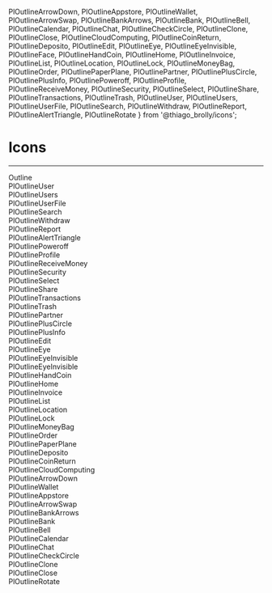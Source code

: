   PlOutlineArrowDown,
  PlOutlineAppstore,
  PlOutlineWallet,
  PlOutlineArrowSwap,
  PlOutlineBankArrows,
  PlOutlineBank,
  PlOutlineBell,
  PlOutlineCalendar,
  PlOutlineChat,
  PlOutlineCheckCircle,
  PlOutlineClone,
  PlOutlineClose,
  PlOutlineCloudComputing,
  PlOutlineCoinReturn,
  PlOutlineDeposito,
  PlOutlineEdit,
  PlOutlineEye,
  PlOutlineEyeInvisible,
  PlOutlineFace,
  PlOutlineHandCoin,
  PlOutlineHome,
  PlOutlineInvoice,
  PlOutlineList,
  PlOutlineLocation,
  PlOutlineLock,
  PlOutlineMoneyBag,
  PlOutlineOrder,
  PlOutlinePaperPlane,
  PlOutlinePartner,
  PlOutlinePlusCircle,
  PlOutlinePlusInfo,
  PlOutlinePoweroff,
  PlOutlineProfile,
  PlOutlineReceiveMoney,
  PlOutlineSecurity,
  PlOutlineSelect,
  PlOutlineShare,
  PlOutlineTransactions,
  PlOutlineTrash,
  PlOutlineUser,
  PlOutlineUsers,
  PlOutlineUserFile,
  PlOutlineSearch,
  PlOutlineWithdraw,
  PlOutlineReport,
  PlOutlineAlertTriangle,
  PlOutlineRotate
} from '@thiago_brolly/icons';

<Meta title="Docs/Icons" />

<style>{`
  .subheading {
    font-weight: 900;
    font-size: 14px;
    color: #565e6d;
    text-transform: uppercase;
    margin-bottom: 12px;
    margin-top: 40px;
  }
  .container{
    display: flex;
    flex-wrap: wrap;
    align-items: center;
    justify-content: center;
    width: 100%;
    background: #f9f9f9;
    padding: 10px;
  }
  .element{
    display: flex;
    align-items: center;
    justify-content: center;
    flex-direction: column;
    width: 140px;
    height: 60px;
    border: 1px solid #fff;
    padding: 10px;
    box-sizing: content-box;
  }
  .title{
    font-size: 14px;
    margin-top: 10px;
  }
`}</style>

# Icons
<hr />
<div className="subheading">Outline</div>

<div className="container">
<div className="element">
    <PlOutlineUser />
    <span className="title">PlOutlineUser</span>
  </div>
  <div className="element">
    <PlOutlineUsers />
    <span className="title">PlOutlineUsers</span>
  </div>
  <div className="element">
    <PlOutlineUserFile />
    <span className="title">PlOutlineUserFile</span>
  </div>
  <div className="element">
    <PlOutlineSearch />
    <span className="title">PlOutlineSearch</span>
  </div>
  <div className="element">
    <PlOutlineWithdraw />
    <span className="title">PlOutlineWithdraw</span>
  </div>
  <div className="element">
    <PlOutlineReport />
    <span className="title">PlOutlineReport</span>
  </div>
  <div className="element">
    <PlOutlineAlertTriangle />
    <span className="title">PlOutlineAlertTriangle</span>
  </div>
  <div className="element">
    <PlOutlinePoweroff />
    <span className="title">PlOutlinePoweroff</span>
  </div>
  <div className="element">
    <PlOutlineProfile />
    <span className="title">PlOutlineProfile</span>
  </div>
  <div className="element">
    <PlOutlineReceiveMoney />
    <span className="title">PlOutlineReceiveMoney</span>
  </div>
  <div className="element">
    <PlOutlineSecurity />
    <span className="title">PlOutlineSecurity</span>
  </div>
  <div className="element">
    <PlOutlineSelect />
    <span className="title">PlOutlineSelect</span>
  </div>
  <div className="element">
    <PlOutlineShare />
    <span className="title">PlOutlineShare</span>
  </div>
  <div className="element">
    <PlOutlineTransactions />
    <span className="title">PlOutlineTransactions</span>
  </div>
  <div className="element">
    <PlOutlineTrash />
    <span className="title">PlOutlineTrash</span>
  </div>
  <div className="element">
    <PlOutlinePartner />
    <span className="title">PlOutlinePartner</span>
  </div>
  <div className="element">
    <PlOutlinePlusCircle />
    <span className="title">PlOutlinePlusCircle</span>
  </div>
  <div className="element">
    <PlOutlinePlusInfo />
    <span className="title">PlOutlinePlusInfo</span>
  </div>
  <div className="element">
    <PlOutlineEdit />
    <span className="title">PlOutlineEdit</span>
  </div>
  <div className="element">
    <PlOutlineEye />
    <span className="title">PlOutlineEye</span>
  </div>
  <div className="element">
    <PlOutlineEyeInvisible />
    <span className="title">PlOutlineEyeInvisible</span>
  </div>
  <div className="element">
    <PlOutlineEyeInvisible />
    <span className="title">PlOutlineEyeInvisible</span>
  </div>
  <div className="element">
    <PlOutlineHandCoin />
    <span className="title">PlOutlineHandCoin</span>
  </div>
  <div className="element">
    <PlOutlineHome />
    <span className="title">PlOutlineHome</span>
  </div>
  <div className="element">
    <PlOutlineInvoice />
    <span className="title">PlOutlineInvoice</span>
  </div>
  <div className="element">
    <PlOutlineList />
    <span className="title">PlOutlineList</span>
  </div>
  <div className="element">
    <PlOutlineLocation />
    <span className="title">PlOutlineLocation</span>
  </div>
  <div className="element">
    <PlOutlineLock />
    <span className="title">PlOutlineLock</span>
  </div>
  <div className="element">
    <PlOutlineMoneyBag />
    <span className="title">PlOutlineMoneyBag</span>
  </div>
  <div className="element">
    <PlOutlineOrder />
    <span className="title">PlOutlineOrder</span>
  </div>
  <div className="element">
    <PlOutlinePaperPlane />
    <span className="title">PlOutlinePaperPlane</span>
  </div>

  <div className="element">
    <PlOutlineDeposito />
    <span className="title">PlOutlineDeposito</span>
  </div>
  <div className="element">
    <PlOutlineCoinReturn />
    <span className="title">PlOutlineCoinReturn</span>
  </div>
  <div className="element">
    <PlOutlineCloudComputing />
    <span className="title">PlOutlineCloudComputing</span>
  </div>
  <div className="element">
    <PlOutlineArrowDown />
    <span className="title">PlOutlineArrowDown</span>
  </div>
  <div className="element">
    <PlOutlineWallet />
    <span className="title">PlOutlineWallet</span>
  </div>
  <div className="element">
    <PlOutlineAppstore />
    <span className="title">PlOutlineAppstore</span>
  </div>
  <div className="element">
    <PlOutlineArrowSwap />
    <span className="title">PlOutlineArrowSwap</span>
  </div>
  <div className="element">
    <PlOutlineBankArrows />
    <span className="title">PlOutlineBankArrows</span>
  </div>
  <div className="element">
    <PlOutlineBank />
    <span className="title">PlOutlineBank</span>
  </div>
  <div className="element">
    <PlOutlineBell />
    <span className="title">PlOutlineBell</span>
  </div>
  <div className="element">
    <PlOutlineCalendar />
    <span className="title">PlOutlineCalendar</span>
  </div>
  <div className="element">
    <PlOutlineChat />
    <span className="title">PlOutlineChat</span>
  </div>
  <div className="element">
    <PlOutlineCheckCircle />
    <span className="title">PlOutlineCheckCircle</span>
  </div>
  <div className="element">
    <PlOutlineClone />
    <span className="title">PlOutlineClone</span>
  </div>
  <div className="element">
    <PlOutlineClose />
    <span className="title">PlOutlineClose</span>
  </div>
  <div className="element">
    <PlOutlineRotate />
    <span className="title">PlOutlineRotate</span>
  </div>
</div>

